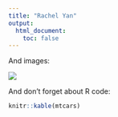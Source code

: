 ```yaml
---
title: "Rachel Yan"
output:
  html_document:
    toc: false
---
```




And images:

![](https://media.giphy.com/media/1hqYk0leUMddBBkAM7/giphy.gif)

And don't forget about R code:

```r
knitr::kable(mtcars)
```


